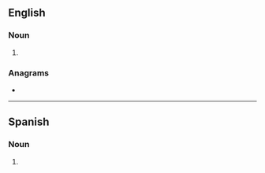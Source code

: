 ==English==

===Noun===
{{head|en|noun plural form}}

# {{plural of|barranca|lang=en}}

===Anagrams===
* {{anagrams|en|barracans}}

----

==Spanish==

===Noun===
{{head|es|noun form|g=f-p}}

# {{plural of|barranca|lang=es}}
